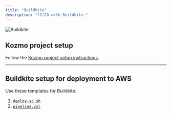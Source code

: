 ```yaml
---
title: "Buildkite"
description: "CI/CD with Buildkite."
---
```


![Buildkite](https://www.vectorlogo.zone/logos/buildkite/buildkite-ar21.png)

## Kozmo project setup

Follow the [Kozmo project setup instructions](/production/ci-cd/local-cloud/repository-setup).

---

## Buildkite setup for deployment to AWS

Use these templates for Buildkite:

1. [`deploy-sc.sh`](https://github.com/kozmoai/kozmoai/tree/master/templates/cicd/buildkite/deploy-ecs.sh)
1. [`pipeline.yml`](https://github.com/kozmoai/kozmoai/tree/master/templates/cicd/buildkite/pipeline.yml)
